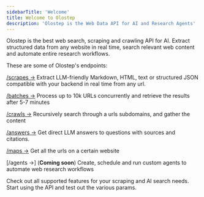 ```yaml
---
sidebarTitle: 'Welcome'
title: Welcome to Olostep
description: 'Olostep is the Web Data API for AI and Research Agents'
---
```


Olostep is the best web search, scraping and crawling API for AI. Extract structured data from any website in real time, search relevant web content and automate entire research workflows.

These are some of Olostep's endpoints:


[/scrapes →](/api-reference/scrapes/create)
Extract LLM-friendly Markdown, HTML, text or structured JSON compatible with your backend in real time from any url.

[/batches →](/api-reference/batches/create)
Process up to 10k URLs concurrently and retrieve the results after 5-7 minutes

[/crawls →](/api-reference/crawls/create)
Recursively search through a urls subdomains, and gather the content

[/answers →](/api-reference/answers/create)
Get direct LLM answers to questions with sources and citations.

[/maps →](/api-reference/maps/create)
Get all the urls on a certain website

[/agents →] (**Coming soon**)
Create, schedule and run custom agents to automate web research workflows 



<CardGroup cols={2}>
    <Card title="Explore Features" icon="graduation-cap" href="/features/scrapes/scrapes">
        Check out all supported features for your scraping and AI search needs.
    </Card>
    <Card title="API Reference" icon="comment" href="/api-reference/scrapes/create">
        Start using the API and test out the various params.
    </Card>
</CardGroup>
